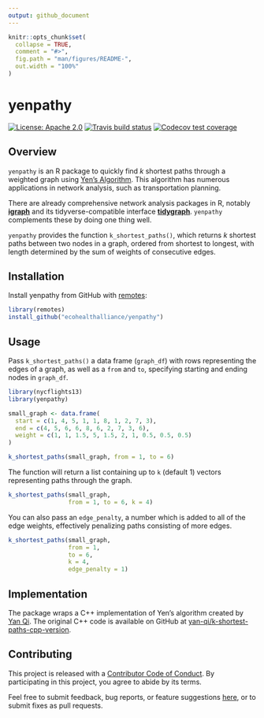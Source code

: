 ```yaml
---
output: github_document
---
```


<!-- README.md is generated from README.Rmd. Please edit that file -->

```r
knitr::opts_chunk$set(
  collapse = TRUE,
  comment = "#>",
  fig.path = "man/figures/README-",
  out.width = "100%"
)
```

# yenpathy

[![License: Apache 2.0](https://img.shields.io/badge/License-Apache%202.0-blue.svg)](https://opensource.org/licenses/Apache-2.0)
[![Travis build status](https://travis-ci.org/ecohealthalliance/yenpathy.svg?branch=master)](https://travis-ci.org/ecohealthalliance/yenpathy)
[![Codecov test coverage](https://codecov.io/gh/ecohealthalliance/yenpathy/branch/master/graph/badge.svg)](https://codecov.io/gh/ecohealthalliance/yenpathy?branch=master)

## Overview

`yenpathy` is an R package to quickly find *k* shortest paths through a weighted
graph using [Yen's Algorithm](https://dx.doi.org/10.1287/mnsc.17.11.712). This algorithm has numerous
applications in network analysis, such as transportation planning.

There are already comprehensive network analysis packages in R, notably [**igraph**](http://igraph.org/r/) and its tidyverse-compatible interface [**tidygraph**](https://github.com/thomasp85/tidygraph). `yenpathy` complements these
by doing one thing well.

`yenpathy` provides the function `k_shortest_paths()`, which returns *k* shortest paths between two nodes in a graph, ordered from shortest to longest, with length determined by the sum of weights of consecutive edges.

## Installation

Install yenpathy from GitHub with [remotes](https://github.com/r-lib/remotes):

```r
library(remotes)
install_github("ecohealthalliance/yenpathy")
```

## Usage

Pass `k_shortest_paths()` a data frame (`graph_df`) with rows representing the edges of a graph, as well as a `from` and `to`, specifying starting and ending nodes in `graph_df`.

```r
library(nycflights13)
library(yenpathy)

small_graph <- data.frame(
  start = c(1, 4, 5, 1, 1, 8, 1, 2, 7, 3),
  end = c(4, 5, 6, 6, 8, 6, 2, 7, 3, 6),
  weight = c(1, 1, 1.5, 5, 1.5, 2, 1, 0.5, 0.5, 0.5)
)

k_shortest_paths(small_graph, from = 1, to = 6)
```

The function will return a list containing up to `k` (default 1) vectors representing paths through the graph.

```r
k_shortest_paths(small_graph,
                 from = 1, to = 6, k = 4)
```

You can also pass an `edge_penalty`, a number which is added to all of the edge weights, effectively penalizing paths consisting of more edges.

```r
k_shortest_paths(small_graph,
                 from = 1,
                 to = 6,
                 k = 4,
                 edge_penalty = 1)
```

## Implementation 

The package wraps a C++ implementation of Yen's algorithm created by [Yan Qi](https://github.com/yan-qi). The original C++ code is available on GitHub at [yan-qi/k-shortest-paths-cpp-version](https://github.com/yan-qi/k-shortest-paths-cpp-version).

## Contributing

This project is released with a [Contributor Code of Conduct](https://github.com/ecohealthalliance/yenpathy/blob/master/CONDUCT.md). By participating in this project, you agree to abide by its terms.

Feel free to submit feedback, bug reports, or feature suggestions [here](https://github.com/ecohealthalliance/yenpathy/issues), or to submit fixes as pull requests.
